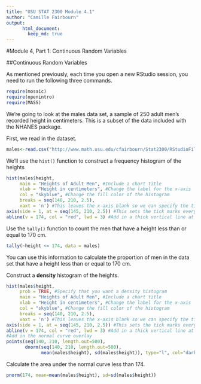 ```yaml
---
title: "USU STAT 2300 Module 4.1"
author: "Camille Fairbourn"
output:
      html_document:
        keep_md: true
---
```


#Module 4, Part 1: Continuous Random Variables

##Continuous Random Variables

As mentioned previously, each time you open a new RStudio session, you need to run the following three commands.

```r
require(mosaic)
require(openintro)
require(MASS)
```

We're going to look at the males data set, a sample of 250 adult men's recorded height in centimeters. This is a subset of the data included with the NHANES package.

First, we read in the dataset.
```r
males<-read.csv("http://www.math.usu.edu/cfairbourn/Stat2300/RStudioFiles/data/males.csv")
```

We'll use the `hist()` function to construct a frequency histogram of the heights
```r
hist(males$height, 
     main = "Heights of Adult Men", #Include a chart title
     xlab = "Height in centimeters", #Change the label for the x-axis
     col = "skyblue", #Change the fill color of the histogram
     breaks = seq(140, 210, 2.5),
     xaxt = 'n') #This leaves the x-axis blank so we can specify the tick marks ourselves.
axis(side = 1, at = seq(145, 210, 2.5)) #This sets the tick marks every 2.5, starting at 140 and ending at 210.
abline(v = 174, col = "red", lwd = 3) #Add in a thick vertical line at x=174
```

Use the `tally()` function to count the men that have a height less than or equal to 170 cm.
```r
tally(~height <= 174, data = males)
```

You can use this information to calculate the proportion of men in the data set that have a height less than or equal to 170 cm.

Construct a **density** histogram of the heights.
```r
hist(males$height, 
     prob = TRUE, #Specify that you want a density histogram
     main = "Heights of Adult Men", #Include a chart title
     xlab = "Height in centimeters", #Change the label for the x-axis
     col = "skyblue", #Change the fill color of the histogram
     breaks = seq(140, 210, 2.5),
     xaxt = 'n') #This leaves the x-axis blank so we can specify the tick marks ourselves.
axis(side = 1, at = seq(145, 210, 2.5)) #This sets the tick marks every 2.5, starting at 140 and ending at 210.
abline(v = 174, col = "red", lwd = 3) #Add in a thick vertical line at x=174
#Add in the normal curve overlay
points(seq(140, 210, length.out=500),
       dnorm(seq(140, 210, length.out=500),
             mean(males$height), sd(males$height)), type="l", col="darkblue", lwd=2)
```

Calculate the area under the normal curve less than 174.
```r
pnorm(174, mean=mean(males$height), sd=sd(males$height))
```
